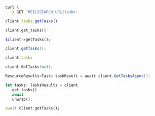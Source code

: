 <CodeGroup>

```bash cURL
curl \
  -X GET 'MEILISEARCH_URL/tasks'
```

```javascript JS
client.tasks.getTasks()
```

```python Python
client.get_tasks()
```

```php PHP
$client->getTasks();
```

```java Java
client.getTasks();
```

```ruby Ruby
client.tasks
```

```go Go
client.GetTasks(nil);
```

```csharp C#
ResourceResults<Task> taskResult = await client.GetTasksAsync();

```

```rust Rust
let tasks: TasksResults = client
  .get_tasks()
  .await
  .unwrap();
```

```dart Dart
await client.getTasks();
```
</CodeGroup>